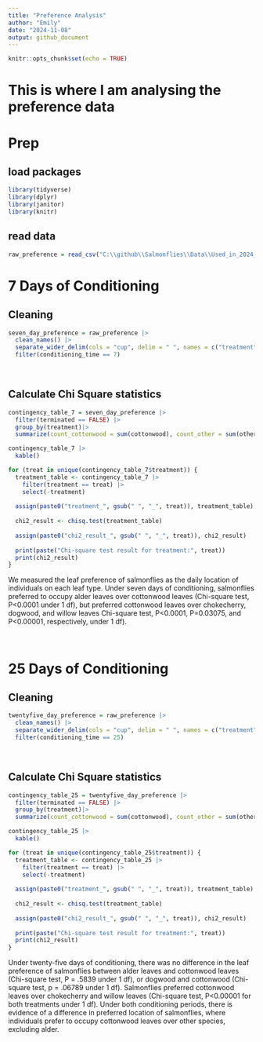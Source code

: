 ```yaml
---
title: "Preference Analysis"
author: "Emily"
date: "2024-11-08"
output: github_document
---
```

```r
knitr::opts_chunk$set(echo = TRUE)
```

# This is where I am analysing the preference data 

# Prep

## load packages 

```r
library(tidyverse)
library(dplyr)
library(janitor)
library(knitr)
```



## read data 

```r
raw_preference = read_csv("C:\\github\\Salmonflies\\Data\\Used_in_2024_Analysis\\Rawdata_allpreference_prepped.csv")
```

# 7 Days of Conditioning 

## Cleaning 

```r
seven_day_preference = raw_preference |>
  clean_names() |>
  separate_wider_delim(cols = "cup", delim = " ", names = c("treatment", "cup"))|>
  filter(conditioning_time == 7)
```

<br> 

## Calculate Chi Square statistics

```r
contingency_table_7 = seven_day_preference |>
  filter(terminated == FALSE) |>
  group_by(treatment)|>
  summarize(count_cottonwood = sum(cottonwood), count_other = sum(other))

contingency_table_7 |>
  kable()

for (treat in unique(contingency_table_7$treatment)) {
  treatment_table <- contingency_table_7 |>
    filter(treatment == treat) |>
    select(-treatment)
  
  assign(paste0("treatment_", gsub(" ", "_", treat)), treatment_table)
  
  chi2_result <- chisq.test(treatment_table)
  
  assign(paste0("chi2_result_", gsub(" ", "_", treat)), chi2_result)
  
  print(paste("Chi-square test result for treatment:", treat))
  print(chi2_result)
}

```


We measured the leaf preference of salmonflies as the daily location of individuals on each leaf type. Under seven days of conditioning, salmonflies preferred to occupy alder leaves over cottonwood leaves (Chi-square test, P<0.0001 under 1 df), but preferred cottonwood leaves over chokecherry, dogwood, and willow leaves Chi-square test, P<0.0001, P=0.03075, and P<0.00001, respectively, under 1 df). 

<br>

# 25 Days of Conditioning 

## Cleaning 

```r
twentyfive_day_preference = raw_preference |>
  clean_names() |>
  separate_wider_delim(cols = "cup", delim = " ", names = c("treatment", "cup"))|>
  filter(conditioning_time == 25)
```

<br> 

## Calculate Chi Square statistics

```r
contingency_table_25 = twentyfive_day_preference |>
  filter(terminated == FALSE) |>
  group_by(treatment)|>
  summarize(count_cottonwood = sum(cottonwood), count_other = sum(other))

contingency_table_25 |>
  kable()

for (treat in unique(contingency_table_25$treatment)) {
  treatment_table <- contingency_table_25 |>
    filter(treatment == treat) |>
    select(-treatment)
  
  assign(paste0("treatment_", gsub(" ", "_", treat)), treatment_table)
  
  chi2_result <- chisq.test(treatment_table)
  
  assign(paste0("chi2_result_", gsub(" ", "_", treat)), chi2_result)
  
  print(paste("Chi-square test result for treatment:", treat))
  print(chi2_result)
}

```
Under twenty-five days of conditioning, there was no difference in the leaf preference of salmonflies between alder leaves and cottonwood leaves (Chi-square test, P = .5839 under 1 df), or dogwood and cottonwood (Chi-square test, p = .06789 under 1 df). Salmonflies preferred cottonwood leaves over chokecherry and willow leaves (Chi-square test, P<0.00001 for both treatments under 1 df). Under both conditioning periods, there is evidence of a difference in preferred location of salmonflies, where individuals prefer to occupy cottonwood leaves over other species, excluding alder.
